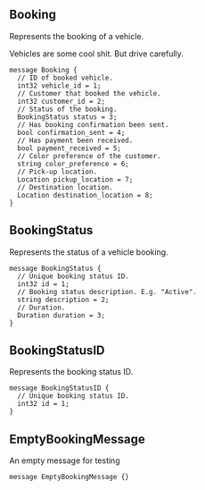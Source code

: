 <Definition>

<DefinitionHeader name="message">

## Booking

</DefinitionHeader>

Represents the booking of a vehicle.

Vehicles are some cool shit. But drive carefully.

```protosaurus--booking.v1
message Booking {
  // ID of booked vehicle.
  int32 vehicle_id = 1;
  // Customer that booked the vehicle.
  int32 customer_id = 2;
  // Status of the booking.
  BookingStatus status = 3;
  // Has booking confirmation been sent.
  bool confirmation_sent = 4;
  // Has payment been received.
  bool payment_received = 5;
  // Color preference of the customer.
  string color_preference = 6;
  // Pick-up location.
  Location pickup_location = 7;
  // Destination location.
  Location destination_location = 8;
}
```

</Definition>

<Definition>

<DefinitionHeader name="message">

## BookingStatus

</DefinitionHeader>

Represents the status of a vehicle booking.

```protosaurus--booking.v1
message BookingStatus {
  // Unique booking status ID.
  int32 id = 1;
  // Booking status description. E.g. "Active".
  string description = 2;
  // Duration.
  Duration duration = 3;
}
```

</Definition>

<Definition>

<DefinitionHeader name="message">

## BookingStatusID

</DefinitionHeader>

Represents the booking status ID.

```protosaurus--booking.v1
message BookingStatusID {
  // Unique booking status ID.
  int32 id = 1;
}
```

</Definition>

<Definition>

<DefinitionHeader name="message">

## EmptyBookingMessage

</DefinitionHeader>

An empty message for testing

```protosaurus--booking.v1
message EmptyBookingMessage {}
```

</Definition>
